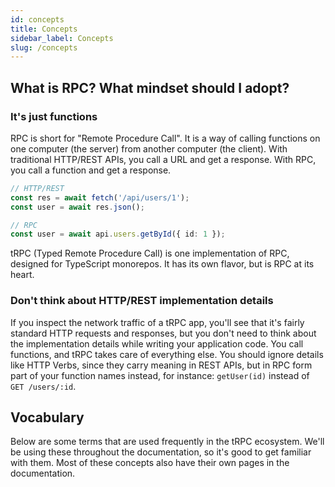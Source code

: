 ```yaml
---
id: concepts
title: Concepts
sidebar_label: Concepts
slug: /concepts
---
```



## What is RPC? What mindset should I adopt?

### It's just functions

RPC is short for "Remote Procedure Call". It is a way of calling functions on one computer (the server) from another computer (the client). With traditional HTTP/REST APIs, you call a URL and get a response. With RPC, you call a function and get a response.

```ts
// HTTP/REST
const res = await fetch('/api/users/1');
const user = await res.json();

// RPC
const user = await api.users.getById({ id: 1 });
```

tRPC (Typed Remote Procedure Call) is one implementation of RPC, designed for TypeScript monorepos. It has its own flavor, but is RPC at its heart.

### Don't think about HTTP/REST implementation details

If you inspect the network traffic of a tRPC app, you'll see that it's fairly standard HTTP requests and responses, but you don't need to think about the implementation details while writing your application code. You call functions, and tRPC takes care of everything else. You should ignore details like HTTP Verbs, since they carry meaning in REST APIs, but in RPC form part of your function names instead, for instance: `getUser(id)` instead of `GET /users/:id`.

## Vocabulary

Below are some terms that are used frequently in the tRPC ecosystem. We'll be using these throughout the documentation, so it's good to get familiar with them. Most of these concepts also have their own pages in the documentation.

<ConceptsChart />
